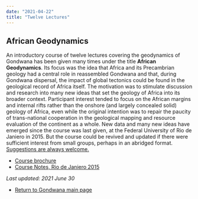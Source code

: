 ```yaml
---
date: "2021-04-22"
title: "Twelve Lectures"
---
```

## African Geodynamics

An introductory course of twelve lectures covering the geodynamics of Gondwana has been given many times under the title **African Geodynamics**.  Its focus was the idea that Africa and its Precambrian geology had a central role in reassembled Gondwana and that, during Gondwana dispersal, the impact of global tectonics could be found in the geological record of Africa itself. The motivation was to stimulate discussion and research into many new ideas that set the geology of Africa into its broader context. Participant interest tended to focus on the African margins and internal rifts rather than the onshore (and largely concealed solid) geology of Africa, even while the original intention was to repair the paucity of trans-national cooperation in the geological mapping and resource evaluation of the continent as a whole.  New data and many new ideas have emerged since the course was last given, at the Federal University of Rio de Janiero in 2015.  But the course could be revived and updated if there were sufficient interest from small groups, perhaps in an abridged format. [Suggestions are always welcome.](../../contacts) 

* [Course brochure](http://www.reeves.nl/upload/AfricanGeodynamicsBrochure.pdf)
* [Course Notes, Rio de Janiero 2015](http://www.reeves.nl/upload/Course-Notes-Rio-2015.pdf)


*Last updated: 2021 June 30*

* [Return to Gondwana main page](../../gondwana)
